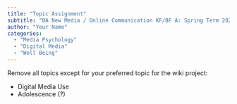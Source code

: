 ---
title: "Topic Assignment"
subtitle: "BA New Media / Online Communication KF/BF A: Spring Term 2023"
author: "Your Name"
categories:
  - "Media Psychology"
  - "Digital Media"
  - "Well Being"
---

Remove all topics except for your preferred topic for the wiki project:

- Digital Media Use
- Adolescence (?)

